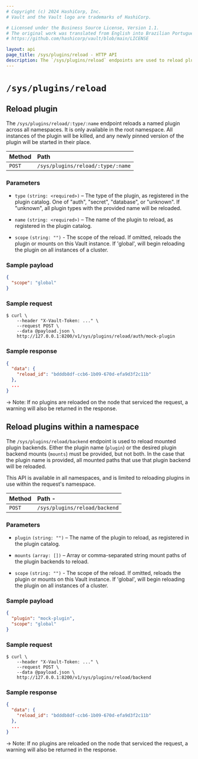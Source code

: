 ```yaml
---
# Copyright (c) 2024 HashiCorp, Inc.
# Vault and the Vault logo are trademarks of HashiCorp.

# Licensed under the Business Source License, Version 1.1.
# The original work was translated from English into Brazilian Portuguese.
# https://github.com/hashicorp/vault/blob/main/LICENSE

layout: api
page_title: /sys/plugins/reload - HTTP API
description: The `/sys/plugins/reload` endpoints are used to reload plugins.
---
```


# `/sys/plugins/reload`

## Reload plugin

The `/sys/plugins/reload/:type/:name` endpoint reloads a named plugin across all
namespaces. It is only available in the root namespace. All instances of the plugin
will be killed, and any newly pinned version of the plugin will be started in
their place.

| Method | Path                              |
| :----- | :-------------------------------- |
| `POST` | `/sys/plugins/reload/:type/:name` |

### Parameters

- `type` `(string: <required>)` – The type of the plugin, as registered in the
  plugin catalog. One of "auth", "secret", "database", or "unknown". If "unknown",
  all plugin types with the provided name will be reloaded.

- `name` `(string: <required>)` – The name of the plugin to reload, as registered
  in the plugin catalog.

- `scope` `(string: "")` - The scope of the reload. If omitted, reloads the
  plugin or mounts on this Vault instance. If 'global', will begin reloading the
  plugin on all instances of a cluster.

### Sample payload

```json
{
  "scope": "global"
}
```

### Sample request

```shell-session
$ curl \
    --header "X-Vault-Token: ..." \
    --request POST \
    --data @payload.json \
    http://127.0.0.1:8200/v1/sys/plugins/reload/auth/mock-plugin
```

### Sample response

```json
{
  "data": {
    "reload_id": "bdddb8df-ccb6-1b09-670d-efa9d3f2c11b"
  },
  ...
}
```

-> Note: If no plugins are reloaded on the node that serviced the request, a
warning will also be returned in the response.

## Reload plugins within a namespace

The `/sys/plugins/reload/backend` endpoint is used to reload mounted plugin
backends. Either the plugin name (`plugin`) or the desired plugin backend mounts
(`mounts`) must be provided, but not both. In the case that the plugin name is
provided, all mounted paths that use that plugin backend will be reloaded.

This API is available in all namespaces, and is limited to reloading plugins in
use within the request's namespace.

| Method | Path -                        |
| :----- | :---------------------------- |
| `POST` | `/sys/plugins/reload/backend` |

### Parameters

- `plugin` `(string: "")` – The name of the plugin to reload, as
  registered in the plugin catalog.

- `mounts` `(array: [])` – Array or comma-separated string mount paths
  of the plugin backends to reload.

- `scope` `(string: "")` - The scope of the reload. If omitted, reloads the
  plugin or mounts on this Vault instance. If 'global', will begin reloading the
  plugin on all instances of a cluster.

### Sample payload

```json
{
  "plugin": "mock-plugin",
  "scope": "global"
}
```

### Sample request

```shell-session
$ curl \
    --header "X-Vault-Token: ..." \
    --request POST \
    --data @payload.json \
    http://127.0.0.1:8200/v1/sys/plugins/reload/backend
```

### Sample response

```json
{
  "data": {
    "reload_id": "bdddb8df-ccb6-1b09-670d-efa9d3f2c11b"
  },
  ...
}
```

-> Note: If no plugins are reloaded on the node that serviced the request, a
warning will also be returned in the response.
